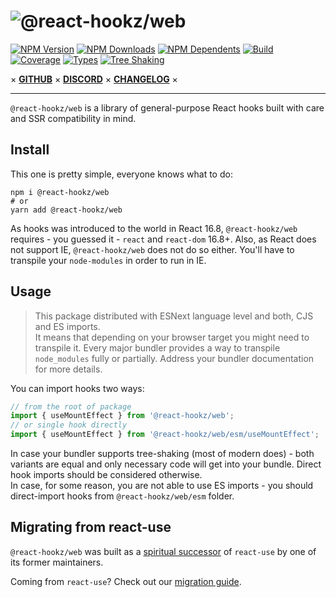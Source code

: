 
<Meta title="Home" />

<div style={{textAlign: 'center'}}>

# ![@react-hookz/web](./logo.png)

[![NPM Version](https://flat.badgen.net/npm/v/@react-hookz/web)](https://www.npmjs.com/package/@react-hookz/web)
[![NPM Downloads](https://flat.badgen.net/npm/dm/@react-hookz/web)](https://www.npmjs.com/package/@react-hookz/web)
[![NPM Dependents](https://flat.badgen.net/npm/dependents/@react-hookz/web)](https://www.npmjs.com/package/@react-hookz/web)
[![Build](https://img.shields.io/github/actions/workflow/status/react-hookz/web/ci-cd.yml?branch=master&style=flat-square)](https://github.com/react-hookz/web/actions)
[![Coverage](https://flat.badgen.net/codecov/c/github/react-hookz/web)](https://app.codecov.io/gh/react-hookz/web)
[![Types](https://flat.badgen.net/npm/types/@react-hookz/web)](https://www.npmjs.com/package/@react-hookz/web)
[![Tree Shaking](https://flat.badgen.net/bundlephobia/tree-shaking/@react-hookz/web)](https://bundlephobia.com/result?p=@react-hookz/web)

× **[GITHUB](https://github.com/react-hookz/web)** × **[DISCORD](https://discord.gg/Fjwphtu65f)** ×
**[CHANGELOG](https://github.com/react-hookz/web/blob/master/CHANGELOG.md)** ×

</div>

---

`@react-hookz/web` is a library of general-purpose React hooks built with care and SSR compatibility
in mind.

## Install

This one is pretty simple, everyone knows what to do:

```shell
npm i @react-hookz/web
# or
yarn add @react-hookz/web
```

As hooks was introduced to the world in React 16.8, `@react-hookz/web` requires - you guessed it -
`react` and `react-dom` 16.8+.
Also, as React does not support IE, `@react-hookz/web` does not do so either. You'll have to
transpile your `node-modules` in order to run in IE.

## Usage

> This package distributed with ESNext language level and both, CJS and ES imports.  
> It means that depending on your browser target you might need to transpile it. Every major
> bundler provides a way to transpile `node_modules` fully or partially.
> Address your bundler documentation for more details.

You can import hooks two ways:

```ts
// from the root of package
import { useMountEffect } from '@react-hookz/web';
// or single hook directly
import { useMountEffect } from '@react-hookz/web/esm/useMountEffect';
```

In case your bundler supports tree-shaking (most of modern does) - both variants are equal and only
necessary code will get into your bundle. Direct hook imports should be considered otherwise.  
In case, for some reason, you are not able to use ES imports - you should direct-import hooks from
`@react-hookz/web/esm` folder.

## Migrating from react-use

`@react-hookz/web` was built as a [spiritual successor](https://github.com/streamich/react-use/issues/1974)
of `react-use` by one of its former maintainers.

Coming from `react-use`? Check out our
[migration guide](https://react-hookz.github.io/web/?path=/docs/migrating-from-react-use--page).
